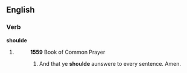 ==English==

===Verb===
'''shoulde'''

# {{obsolete spelling of|[[should]]}}
#: '''1559''' Book of Common Prayer
#:# And that ye '''shoulde''' aunswere to every sentence. Amen.